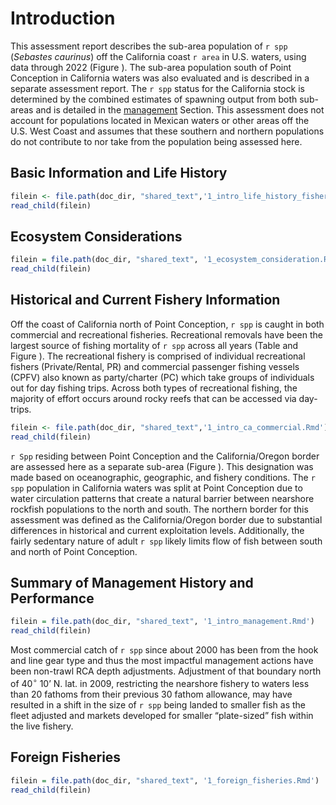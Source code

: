 # Introduction

This assessment report describes the sub-area population of `r spp` (*Sebastes caurinus*) off the California coast `r area` in U.S. waters, using data through 2022 (Figure \ref{fig:ca-map}). The sub-area population south of Point Conception in California waters was also evaluated and is described in a separate assessment report. The `r spp` status for the California stock is determined by the combined estimates of spawning output from both sub-areas and is detailed in the [management](#management) Section. This assessment does not account for populations located in Mexican waters or other areas off the U.S. West Coast and assumes that these southern and northern populations do not contribute to nor take from the population being assessed here.

## Basic Information and Life History

```r
filein <- file.path(doc_dir, "shared_text",'1_intro_life_history_fishery_info.Rmd')
read_child(filein)
```

## Ecosystem Considerations


```r
filein = file.path(doc_dir, "shared_text", '1_ecosystem_consideration.Rmd')
read_child(filein)
```


## Historical and Current Fishery Information

Off the coast of California north of Point Conception, `r spp` is caught in both commercial and recreational fisheries. Recreational removals have been the largest source of fishing mortality of `r spp` across all years (Table \ref{tab:allcatches} and Figure \ref{fig:catch}). The recreational fishery is comprised of individual recreational fishers (Private/Rental, PR) and commercial passenger fishing vessels (CPFV) also known as party/charter (PC) which take groups of individuals out for day fishing trips. Across both types of recreational fishing, the majority of effort occurs around rocky reefs that can be accessed via day-trips. 

```r
filein <- file.path(doc_dir, "shared_text",'1_intro_ca_commercial.Rmd')
read_child(filein)
```

`r Spp` residing between Point Conception and the California/Oregon border are assessed here as a separate sub-area (Figure \ref{fig:ca-map}). This designation was made based on oceanographic, geographic, and fishery conditions. The `r spp` population in California waters was split at Point Conception due to water circulation patterns that create a natural barrier between nearshore rockfish populations to the north and south. The northern border for this assessment was defined as the California/Oregon border due to substantial differences in historical and current exploitation levels. Additionally, the fairly sedentary nature of adult `r spp` likely limits flow of fish between south and north of Point Conception. 

## Summary of Management History and Performance


```r

filein = file.path(doc_dir, "shared_text", '1_intro_management.Rmd')
read_child(filein)
```
Most commercial catch of `r spp` since about 2000 has been from the hook and line gear type and thus the most impactful management actions have been non-trawl RCA depth adjustments. Adjustment of that boundary north of 40$^\circ$ 10' N. lat. in 2009, restricting the nearshore fishery to waters less than 20 fathoms from their previous 30 fathom allowance, may have resulted in a shift in the size of `r spp` being landed to smaller fish as the fleet adjusted and markets developed for smaller "plate-sized" fish within the live fishery.  

## Foreign Fisheries


```r

filein = file.path(doc_dir, "shared_text", '1_foreign_fisheries.Rmd')
read_child(filein)
```


